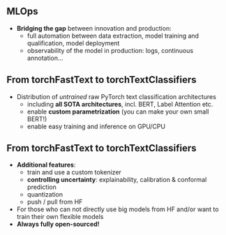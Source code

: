 ## MLOps

:::{.incremental}
- [**Bridging the gap**]{.orange} between innovation and production:
    - full automation between data extraction, model training and qualification, model deployment
    - observability of the model in production: logs, continuous annotation...
:::

## From torchFastText to [**torchTextClassifiers**]{.blue}

:::{.incremental}
- Distribution of _untrained_ raw PyTorch text classification architectures
    - including [**all SOTA architectures**]{.blue}, incl. BERT, Label Attention etc.
    - enable [**custom parametrization**]{.blue} (you can make your own small BERT!)
    - enable easy training and inference on GPU/CPU
:::

## From torchFastText to [**torchTextClassifiers**]{.blue}

:::{.incremental}
- [**Additional features**]{.orange}:
    - train and use a custom tokenizer
    - [**controlling uncertainty**]{.blue}: explainability, calibration & conformal prediction
    - quantization
    - push / pull from HF
- For those who can not directly use big models from HF and/or want to train their own flexible models
- [**Always fully open-sourced!**]{.orange}
:::